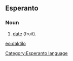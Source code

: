 ==Esperanto==
===Noun===
# [[date]] (fruit).

[[eo:daktilo]]
[[Category:Esperanto language]]
{{Universala Vortaro}}